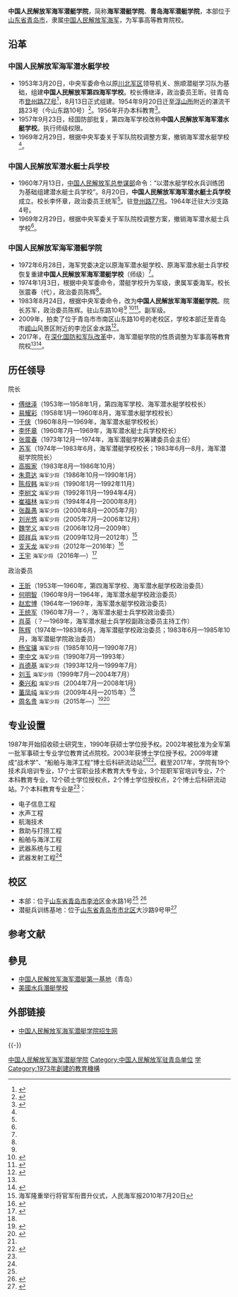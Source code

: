 {{coord|36|08|03.6|N|120|21|36.8|E|region:CN_type:landmark|display=title}}
{{高校
|名称    =中国人民解放军海军潜艇学院
|外文名  =
|图像    =[[File:中国人民解放军海军潜艇学院院徽.jpg|200px]]
|图像说明=中国人民解放军海军潜艇学院院徽
|校训    =
|建校    =1973年
|闭校    =
|类型    =军事高校
|校长    =
|院长    =
|书记    =
|教师    =
|职工    =
|学生    =
|地址    ={{CHN}}[[山东省|山东省]][[青岛市|青岛市]][[李沧区|李沧区]]金水路1号
|校园环境=
|面积    =
|代表色  =
|隶属    = 
|邮编    = 
|电话    = 
|网站    ={{URL|http://www.hjqtxy.net}}
|标志    =
|脚注    =
}}

'''中国人民解放军海军潜艇学院'''，简称'''海军潜艇学院'''、'''青岛海军潜艇学院'''，本部位于[[山东省|山东省]][[青岛市|青岛市]]，隶属[[中国人民解放军海军|中国人民解放军海军]]，为军事高等教育院校。

== 沿革 ==
===中国人民解放军海军潜水艇学校===
* 1953年3月20日，中央军委命令以原[[川北军区|川北军区]]领导机关、旅顺潜艇学习队为基础，组建'''中国人民解放军第四海军学校'''。校长傅继泽，政治委员王昕。驻青岛市[[毛奇兵营|登州路77号]]<ref name="sdshqw">{{Cite web|title=青岛市志 军事志 第一篇 驻军与军事机构  第四章 人民军队 第六节 军事院校|url=http://lib.sdsqw.cn/bin/mse.exe?seachword=%u6F5C%u8247%u5B66%u9662&K=b2&A=12&rec=19&list=&page=&run=13|accessdate=2017-06-10|publisher=山东省情网|archive-date=2020-11-05|archive-url=https://web.archive.org/web/20201105060913/http://lib.sdsqw.cn/bin/mse.exe?seachword=%u6F5C%u8247%u5B66%u9662&K=b2&A=12&rec=19&list=&page=&run=13}}</ref>，8月13日正式组建。1954年9月20日迁至[[浮山所|浮山所]]附近的湛流干路23号（今山东路10号）<ref>{{cite web|title=上世纪50年代，潜水艇学校是这样在青岛从无到有的|url=http://qingdao.iqilu.com/qdminsheng/2017/0722/3630678.shtml|date=2017-07-22|publisher=青岛日报 齐鲁网|accessdate=2018-09-24|archive-date=2018-09-25|archive-url=https://web.archive.org/web/20180925065254/http://qingdao.iqilu.com/qdminsheng/2017/0722/3630678.shtml|dead-url=no}}</ref>。1956年开办本科教育<ref name="xunli">{{Cite web|title=军校巡礼第十站：海军潜艇学院（附报考指南）|url=http://www.81.cn/jwgz/2017-06/08/content_7632282.htm|date=2017-06-08|publisher=中国军网|accessdate=2017-06-09|archive-date=2020-11-05|archive-url=https://web.archive.org/web/20201105091252/http://www.81.cn/jwgz/2017-06/08/content_7632282.htm|dead-url=no}}</ref>。
* 1957年9月23日，经国防部批复，第四海军学校改称'''中国人民解放军海军潜水艇学校'''。执行师级权限。
* 1969年2月29日，根据中央军委关于军队院校调整方案，撤销海军潜水艇学校<ref name="sdshqw" />。

===中国人民解放军潜水艇士兵学校===
*1960年7月13日，[[中国人民解放军总参谋部|中国人民解放军总参谋部]]命令：“以潜水艇学校水兵训练团为基础组建潜水艇士兵学校”。8月20日，'''中国人民解放军海军潜水艇士兵学校'''成立。校长李怀章，政治委员王统军<ref name="sdshqw" />。驻[[毛奇兵营|登州路77号]]。1964年迁驻大沙支路4号。
*1969年2月29日，根据中央军委关于军队院校调整方案，撤销海军潜水艇士兵学校<ref name="sdshqw" />。

===中国人民解放军海军潜艇学院===
*1972年6月28日，海军党委决定以原海军潜水艇学校、原海军潜水艇士兵学校恢复重建'''中国人民解放军海军潜艇学校'''（师级）<ref name="sdshqw" />。
*1974年1月3日，根据中央军委命令，潜艇学校升为军级，隶属军委海军。校长张震春（代），政治委员陈辉<ref name="sdshqw" />。
*1983年8月24日，根据中央军委命令，改为'''中国人民解放军海军潜艇学院'''。院长苏军，政治委员陈辉。驻山东路10号<ref name="sdshqw" /> <ref>{{Cite web|title=近百印尼官兵走进中国潜艇学院 感叹中国海军透明|url=http://world.huanqiu.com/exclusive/2014-04/4977108.html|date=2014-04-22|publisher=环球网|accessdate=2014-04-22|archive-date=2019-05-13|archive-url=https://web.archive.org/web/20190513030539/http://world.huanqiu.com/exclusive/2014-04/4977108.html|dead-url=no}}</ref><ref name="mod">{{Cite web|title=海军潜艇学院|url=http://www.mod.gov.cn/reports/201403/wzry/2014-09/12/content_4536753.htm|date=2014-09-12|publisher=中华人民共和国国防部|accessdate=2017-06-09|archive-date=2020-02-22|archive-url=https://web.archive.org/web/20200222012451/http://www.mod.gov.cn/reports/201403/wzry/2014-09/12/content_4536753.htm|dead-url=no}}</ref>。副军级。
*2009年，拍卖了位于青岛市市南区山东路10号的老校区，学校本部迁至青岛市[[崂山|崂山]]风景区附近的李沧区金水路<ref>{{Cite web|title=青岛海军潜艇学院土地要拍卖 41.7亿元起价|url=http://news.ifeng.com/mil/2/200906/0610_340_1196766.shtml|date=2009-06-10|publisher=凤凰网|5=|accessdate=2011-02-15|archive-date=2020-11-05|archive-url=https://web.archive.org/web/20201105191304/http://news.ifeng.com/mil/2/200906/0610_340_1196766.shtml|dead-url=no}}</ref>。
*2017年，在[[深化国防和军队改革|深化国防和军队改革]]中，海军潜艇学院的性质调整为军事高等教育院校<ref name="xunli" /><ref>{{Cite web|title=2017年军队招生单位名录发布 军改后院校新名称曝光|url=http://news.ifeng.com/a/20170530/51183107_0.shtml|date=2017-05-30|publisher=凤凰网|accessdate=2017-06-03|archive-date=2018-10-13|archive-url=https://web.archive.org/web/20181013172434/http://news.ifeng.com/a/20170530/51183107_0.shtml|dead-url=no}}</ref>。

== 历任领导 ==
{{col-begin}}
{{col-2}}
;院长
*[[傅继泽|傅继泽]]（1953年—1958年1月，第四海军学校、海军潜水艇学校校长）
*[[易耀彩|易耀彩]]（1958年1月—1960年8月，海军潜水艇学校校长）
*[[于侠|于侠]]（1960年8月—1969年，海军潜水艇学校校长）
*[[李怀章|李怀章]]（1960年7月—1969年，海军潜水艇士兵学校校长）
*[[张震春|张震春]]（1973年12月—1974年，海军潜艇学校筹建委员会主任）
*[[苏军_(人名)|苏军]]（1974年—1983年6月，海军潜艇学校校长；1983年6月—8月，海军潜艇学院院长）
*[[高振家|高振家]]（1983年8月—1986年10月）
*[[朱意达|朱意达]] <small>海军少将</small>（1986年10月—1990年1月）
*[[陈叔韩|陈叔韩]] <small>海军少将</small>（1990年1月—1992年11月）
*[[李树文|李树文]] <small>海军少将</small>（1992年11月—1994年4月）
*[[崔福林|崔福林]] <small>海军少将</small>（1994年4月—2000年8月）
*[[张磊愚|张磊愚]] <small>海军少将</small>（2000年8月—2005年7月）
*[[刘光悠|刘光悠]] <small>海军少将</small>（2005年7月—2006年12月）
*[[魏学义|魏学义]] <small>海军少将</small>（2006年12月—2009年）
*[[顾祥兵|顾祥兵]] <small>海军少将</small>（2009年12月—2012年）<ref name=guxb>海军隆重举行将官军衔晋升仪式，人民海军报2010年7月20日</ref>
*[[支天龙|支天龙]] <small>海军少将</small>（2012年—2016年）<ref>{{cite news|title=海军潜艇学院原院长支天龙少将出任东海舰队副司令员|url=http://www.thepaper.cn/newsDetail_forward_1465865|date=2016-05-06|newspaper=澎湃新闻|accessdate=2016-08-03|archive-date=2020-11-05|archive-url=https://web.archive.org/web/20201105023312/http://www.thepaper.cn/newsDetail_forward_1465865|dead-url=no}}</ref>
*[[王宇|王宇]] <small>海军少将</small>（2016年—）<ref>{{cite news|title=海军92538部队司令员刘子柱等11名军官晋升少将军衔|url=http://www.thepaper.cn/newsDetail_forward_1507687|date=2016-08-02|newspaper=澎湃新闻|accessdate=2016-08-03|archive-date=2020-11-05|archive-url=https://web.archive.org/web/20201105080429/http://www.thepaper.cn/newsDetail_forward_1507687|dead-url=no}}</ref>

{{col-2}}
;政治委员
*[[王昕|王昕]]（1953年—1960年，第四海军学校、海军潜水艇学校政治委员）
*[[何明智|何明智]]（1960年9月—1964年，海军潜水艇学校政治委员）
*[[赵宏博|赵宏博]]（1964年—1969年，海军潜水艇学校政治委员）
*[[王统军|王统军]]（1960年7月—？，海军潜水艇士兵学校政治委员）
*[[肖英|肖英]]（？—1969年，海军潜水艇士兵学校副政治委员主持工作）
*[[陈辉|陈辉]]（1974年—1983年6月，海军潜艇学校政治委员；1983年6月—1985年10月，海军潜艇学院政治委员）
*[[杨宝骧|杨宝骧]] <small>海军少将</small>（1985年10月—1990年7月）
*[[李中文|李中文]] <small>海军少将</small>（1990年7月—1993年）
*[[肖德基|肖德基]] <small>海军少将</small>（1993年12月—1999年7月）
*[[刘玉|刘玉]] <small>海军少将</small>（1999年7月—2004年7月）
*[[秦兴和|秦兴和]] <small>海军少将</small>（2004年7月—2008年1月）
*[[董凤纯|董凤纯]] <small>海军少将</small>（2009年4月—2015年）<ref name=guxb/>
*[[周名贵|周名贵]] <small>海军少将</small>（2015年—）<ref>{{cite news|title=周名贵履新海军潜艇学院政委，曾赴亚丁湾执行护航任务|url=http://www.thepaper.cn/newsDetail_forward_1339991|date=2015-06-09|newspaper=澎湃新闻|accessdate=2016-08-03|archive-date=2020-11-05|archive-url=https://web.archive.org/web/20201105072041/http://www.thepaper.cn/newsDetail_forward_1339991|dead-url=no}}</ref><ref>{{cite news|title=海军举行晋升少将仪式，海军参谋长助理王大忠等人晋升少将|url=http://www.thepaper.cn/newsDetail_forward_1467495|date=2016-05-10|newspaper=澎湃新闻|accessdate=2016-08-03|archive-date=2020-11-05|archive-url=https://web.archive.org/web/20201105023310/http://www.thepaper.cn/newsDetail_forward_1467495|dead-url=no}}</ref>
{{col-end}}

== 专业设置 ==
1987年开始招收硕士研究生，1990年获硕士学位授予权。2002年被批准为全军第一批军事硕士专业学位教育试点院校。2003年获博士学位授予权。2009年建成“战术学”、“船舶与海洋工程”博士后科研流动站<ref name="xunli"/><ref>{{Cite web|title=海军潜艇学院 学校简介|url=http://yz.chsi.com.cn/sch/schoolInfo--schId-368272,categoryId-475627,mindex-1.dhtml|accessdate=2017-06-10|publisher=中国研究生招生信息网|archive-date=2020-11-22|archive-url=https://web.archive.org/web/20201122015012/https://yz.chsi.com.cn/sch/schoolInfo--schId-368272,categoryId-475627,mindex-1.dhtml|dead-url=no}}</ref>。截至2017年，学院有19个技术兵培训专业，17个士官职业技术教育大专专业，3个现职军官培训专业，7个本科教育专业，12个硕士学位授权点，2个博士学位授权点，2个博士后科研流动站。7个本科教育专业是<ref name="xunli"/>：
*电子信息工程
*水声工程
*航海技术
*救助与打捞工程
*船舶与海洋工程
*武器系统与工程
*武器发射工程<ref name="xunli"/>

==校区==
*本部：位于[[山东省|山东省]][[青岛市|青岛市]][[李沧区|李沧区]]金水路1号<ref name="xunli"/> <ref>{{Cite web|title=海军潜艇学院|url=http://yz.chsi.com.cn/sch/schoolInfo--schId-368272,categoryId-475666,mindex-15.dhtml|accessdate=2017-06-10|publisher=中国研究生招生信息网|archive-date=2020-11-21|archive-url=https://web.archive.org/web/20201121032051/https://yz.chsi.com.cn/sch/schoolInfo--schId-368272,categoryId-475666,mindex-15.dhtml|dead-url=no}}</ref>
*潜艇兵训练基地：位于[[山东省|山东省]][[青岛市|青岛市]][[市北区|市北区]]大沙路9号甲<ref>{{Cite web|title=走进海军潜艇学院：亚洲唯一一所潜艇专业学校|url=http://www.81.cn/2015PLANavyNorthChinaSeaFleet/2015-04/10/content_6442406.htm|date=2015-04-10|publisher=中国军网|accessdate=2017-06-09|archive-date=2020-11-05|archive-url=https://web.archive.org/web/20201105062200/http://www.81.cn/2015PLANavyNorthChinaSeaFleet/2015-04/10/content_6442406.htm|dead-url=no}}</ref>

== 参考文献 ==
{{Reflist|30em}}

== 參見 ==
{{Portal box|中华人民共和国|海军|大学|青岛}}
* [[中国人民解放军海军潜艇第一基地|中国人民解放军海军潜艇第一基地]]（青岛）
* [[美國水兵潛艇學校|美國水兵潛艇學校]]

==外部链接==
*[http://www.hjqtxy.net 中国人民解放军海军潜艇学院招生网]{{dead link|date=2017年11月 |bot=InternetArchiveBot |fix-attempted=yes }}

{{-}}
{{中国人民解放军海军}}
{{PLA-college|nocat}}
{{山东高等院校|nocat}}
{{青岛高等院校}}

[[Category:中国人民解放军海军潜艇学院|]]
[[Category:中国人民解放军驻青岛单位|Category:中国人民解放军驻青岛单位]]
[[Category:市北区|学]]
[[Category:1973年創建的教育機構|Category:1973年創建的教育機構]]